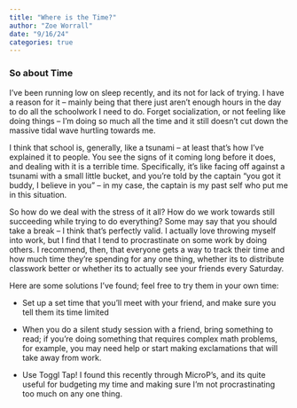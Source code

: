 ```yaml
---
title: "Where is the Time?"
author: "Zoe Worrall"
date: "9/16/24"
categories: true
---
```


### So about Time

I've been running low on sleep recently, and its not for lack of trying. I have a reason for it -- mainly being that there just aren't enough hours in the day to do all the schoolwork I need to do. Forget socialization, or not feeling like doing things -- I'm doing so much all the time and it still doesn't cut down the massive tidal wave hurtling towards me.

I think that school is, generally, like a tsunami -- at least that's how I've explained it to people. You see the signs of it coming long before it does, and dealing with it is a terrible time. Specifically, it's like facing off against a tsunami with a small little bucket, and you're told by the captain "you got it buddy, I believe in you" -- in my case, the captain is my past self who put me in this situation.

So how do we deal with the stress of it all? How do we work towards still succeeding while trying to do everything? Some may say that you should take a break -- I think that's perfectly valid. I actually love throwing myself into work, but I find that I tend to procrastinate on some work by doing others. I recommend, then, that everyone gets a way to track their time and how much time they're spending for any one thing, whether its to distribute classwork better or whether its to actually see your friends every Saturday.

Here are some solutions I've found; feel free to try them in your own time:

* Set up a set time that you'll meet with your friend, and make sure you tell them its time limited

* When you do a silent study session with a friend, bring something to read; if you're doing something that requires complex math problems, for example, you may need help or start making exclamations that will take away from work.

* Use Toggl Tap! I found this recently through MicroP's, and its quite useful for budgeting my time and making sure I'm not procrastinating too much on any one thing.